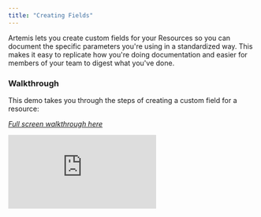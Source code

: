 ```yaml
---
title: "Creating Fields"
---
```

Artemis lets you create custom fields for your Resources so you can document the specific parameters you're using in a standardized way. This makes it easy to replicate how you're doing documentation and easier for members of your team to digest what you've done.

### Walkthrough
This demo takes you through the steps of creating a custom field for a resource:

*[Full screen walkthrough here](https://app.supademo.com/demo/MUjFdJqoFYMoEykvhVM_R)*

<iframe src="https://app.supademo.com/embed/MUjFdJqoFYMoEykvhVM_R" frameborder="0" webkitallowfullscreen="true" mozallowfullscreen="true" allowfullscreen style={{"width":"719px","height":"500px","border":"none"}}></iframe>
